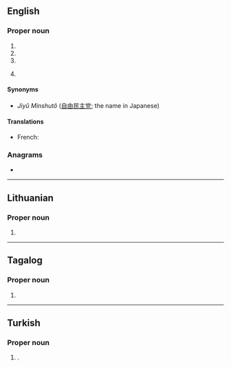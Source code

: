 ==English==

===Proper noun===
{{en-proper noun}}

# {{initialism of|{{w|Linux Documentation Project}}|lang=en}}
# {{initialism of|{{w|Liberal Democratic Party}}|lang=en}}
# {{initialism of|{{w|Label Distribution Protocol}}|lang=en}}
# {{initialism of|{{w|Lingwa de Planeta}}|lang=en}} {{gloss|language}}

====Synonyms====
* {{qualifier|Liberal Democratic Party of Japan}} ''Jiyû Minshutô'' ([[自由]][[民主]][[党]]; the name in Japanese)

====Translations====
{{trans-top|Liberal Democratic Party of Japan}}
* French: {{t|fr|PLD|m}}
{{trans-mid}}
{{trans-bottom}}

===Anagrams===
* {{anagrams|en|a=dlp|PDL|PLD}}

----

==Lithuanian==

===Proper noun===
{{lt-proper noun|f}}

# {{abbreviation of|{{w|Order and Justice|Liberalų Demokratų Partija}}|lang=lt}}

----

==Tagalog==

===Proper noun===
{{head|tl|proper noun}}

# {{initialism of|{{w|Laban ng Demokratikong Pilipino}}|lang=tl}}

----

==Turkish==

===Proper noun===
{{head|tr|proper noun}}

# {{lb|tr|politics}} {{initialism of|Liberal Demokrat Parti|lang=tr|nodot=1}} {{gloss|Liberal Democratic Party}}.